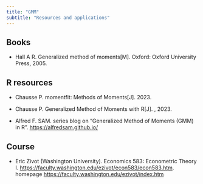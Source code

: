 ```yaml
---
title: "GMM"
subtitle: "Resources and applications"
---
```



## Books

- Hall A R.  Generalized method of moments[M]. Oxford: Oxford University Press, 2005.


## R resources

- Chausse P. momentfit: Methods of Moments[J]. 2023.


- Chausse P. Generalized Method of Moments with R[J]. , 2023.

- Alfred F. SAM. series blog on "Generalized Method of Moments (GMM) in R". <https://alfredsam.github.io/>

## Course

- Eric Zivot (Washington University). Economics 583: Econometric Theory I. <https://faculty.washington.edu/ezivot/econ583/econ583.htm>. homepage <https://faculty.washington.edu/ezivot/index.htm>
